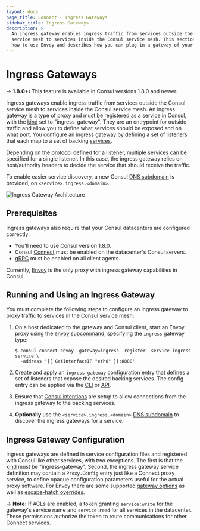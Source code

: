 ```yaml
---
layout: docs
page_title: Connect - Ingress Gateways
sidebar_title: Ingress Gateways
description: >-
  An ingress gateway enables ingress traffic from services outside the Consul
  service mesh to services inside the Consul service mesh. This section details
  how to use Envoy and describes how you can plug in a gateway of your choice.
---
```


# Ingress Gateways

-> **1.8.0+:**  This feature is available in Consul versions 1.8.0 and newer.

Ingress gateways enable ingress traffic from services outside the Consul
service mesh to services inside the Consul service mesh. An ingress gateway is
a type of proxy and must be registered as a service in Consul, with the
[kind](/api/agent/service#kind) set to "ingress-gateway". They are an
entrypoint for outside traffic and allow you to define what services should be
exposed and on what port. You configure an ingress gateway by defining a set of
[listeners](/docs/agent/config-entries/ingress-gateway#listeners) that each map
to a set of backing
[services](/docs/agent/config-entries/ingress-gateway#services).

Depending on the
[protocol](/docs/agent/config-entries/ingress-gateway#protocol) defined for a
listener, multiple services can be specified for a single listener. In this
case, the ingress gateway relies on host/authority headers to decide the
service that should receive the traffic.

To enable easier service discovery, a new Consul [DNS
subdomain](/docs/agent/dns#ingress-service-lookups) is provided, on
`<service>.ingress.<domain>`.

![Ingress Gateway Architecture](/img/ingress-gateways.png)

## Prerequisites

Ingress gateways also require that your Consul datacenters are configured correctly:

- You'll need to use Consul version 1.8.0.
- Consul [Connect](/docs/agent/options#connect) must be enabled on the datacenter's Consul servers.
- [gRPC](/docs/agent/options#grpc_port) must be enabled on all client agents.

Currently, [Envoy](https://www.envoyproxy.io/) is the only proxy with ingress gateway capabilities in Consul.

## Running and Using an Ingress Gateway

You must complete the following steps to configure an ingress gateway to proxy traffic to services in the Consul service mesh:

1. On a host dedicated to the gateway and Consul client, start an Envoy proxy using the [envoy
subcommand](/docs/commands/connect/envoy), specifying the `ingress` gateway
type:
    ```shell
    $ consul connect envoy -gateway=ingress -register -service ingress-service \
      -address '{{ GetInterfaceIP "eth0" }}:8888'
    ```

2. Create and apply an `ingress-gateway` [configuration entry](/docs/agent/config-entries/ingress-gateway) that defines
a set of listeners that expose the desired backing services. The config entry can be applied via the
[CLI](/docs/commands/config/write) or [API](/api/config#apply-configuration).

3. Ensure that [Consul intentions](/docs/commands/intention) are setup to allow connections from the ingress gateway to the backing services.

4. **Optionally** use the `<service>.ingress.<domain>` [DNS subdomain](/docs/agent/dns#ingress-service-lookups) to discover the ingress
gateways for a service.

## Ingress Gateway Configuration

Ingress gateways are defined in service configuration files and registered with Consul like other services, with two exceptions.
The first is that the [kind](/api/agent/service#kind) must be "ingress-gateway". Second,
the ingress gateway service definition may contain a `Proxy.Config` entry just like a
Connect proxy service, to define opaque configuration parameters useful for the actual proxy software.
For Envoy there are some supported [gateway options](/docs/connect/proxies/envoy#gateway-options) as well as
[escape-hatch overrides](/docs/connect/proxies/envoy#escape-hatch-overrides).

-> **Note:** If ACLs are enabled, a token granting `service:write` for the gateway's service name
and `service:read` for all services in the datacenter. These permissions authorize the token to route
communications for other Connect services.
